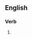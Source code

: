 ==English==

===Verb===
{{head|en|present participle}}

# {{present participle of|apocopate|lang=en|nocat=1}}